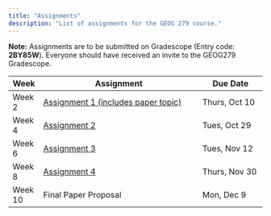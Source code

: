 ```yaml
---
title: "Assignments"
description: "List of assignments for the GEOG 279 course."
---
```


**Note:** Assignments are to be submitted on Gradescope (Entry code: **2BY85W**). Everyone should have received an invite to the GEOG279 Gradescope.

| **Week** | **Assignment**                                   | **Due Date**       |
|----------|-------------------------------------------------|--------------------|
| Week 2   | [Assignment 1 (includes paper topic)](https://colab.research.google.com/drive/1SaXpt9wymm00qbPZevf4sHnS0h4RNP-B?usp=sharing) | Thurs, Oct 10      |
| Week 4   | [Assignment 2](https://colab.research.google.com/drive/1qe7KkR5VX4ByQURT8JEGJZQhRzSr5rdT?usp=sharing)                                     | Tues, Oct 29      |
| Week 6   | [Assignment 3](https://colab.research.google.com/drive/15X79Y4QTRdeXTVVapthpGOS8_dzFw3-j?usp=sharing)                                     | Tues, Nov 12       |
| Week 8   | [Assignment 4](https://colab.research.google.com/drive/1sop7vZKRmg23y_QAqK9DGRbRelwLKkcB?usp=sharing)                                    | Thurs, Nov 30      |
| Week 10  | Final Paper Proposal                             | Mon, Dec 9         |